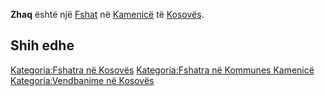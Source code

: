 {{Fshat në Kosovës
 | Emri                = Zhaq
| sqi_N_name = Zhaq
| sqi_N_FULL_NAME_RO = Zhaq
| sqi_N_FULL_NAME_ND_RO = Zhaq
| sqi_N_SORT_NAME_RG = ZHAQ
| sqi_N_FULL_NAME_RG = Zhaq
| sqi_N_FULL_NAME_ND_RG = Zhaq
| sqi_V_name = Zallq
| sqi_V_FULL_NAME_RO = Zallq Zallç Zallçi Zallqi
| sqi_V_FULL_NAME_ND_RO = Zallq Zallc Zallci Zallqi
| sqi_V_SORT_NAME_RG = ZALLQ ZALLC ZALLCI ZALLQI
| sqi_V_FULL_NAME_RG = Zallq Zallç Zallçi Zallqi
| sqi_V_FULL_NAME_ND_RG = Zallq Zallc Zallci Zallqi
| srp_N_name = Žač
| srp_N_FULL_NAME_RO = Žač
| srp_N_FULL_NAME_ND_RO = Zac
| srp_N_SORT_NAME_RG = ZAC
| srp_N_FULL_NAME_RG = Žač
| srp_N_FULL_NAME_ND_RG = Zac
| srp_NS_name = Жач
| srp_NS_FULL_NAME_RO = Жач
| srp_NS_FULL_NAME_ND_RO = Жач
| srp_NS_SORT_NAME_RG = ЖАЧ
| srp_NS_FULL_NAME_RG = Жач
| srp_NS_FULL_NAME_ND_RG = Жач

 | Emri (Rasa dhanore) = 
 | Figura              = 
 | Shteti              = Kosovo
 | Komuna              = Kamenicë
 | Kodi postar         = 
 | Sipërfaqja          = 

 | Popullsia           = 

 | Regj. i popullsisë  = 
 | Dend. e popullsisë  = 
 | Faqja zyrtare       = 
 <!--- Koordinatat ----> 
 | Gjerësia            = 42.706389
 | Gjatësia            = 20.501667
 | Lartësia            = 
}}
'''Zhaq''' është një [[Fshat]] në [[Kamenicë]] të [[Kosovës]].

<!-- == Gjeografia == -->
<!-- == Historia == -->
<!-- == Demografia == -->
== Shih edhe ==
{{Komuna Kamenicë}}
{{Kosovo-Administrata-Cung}}

[[Kategoria:Fshatra në Kosovës]]
[[Kategoria:Fshatra në Kommunes Kamenicë]]
[[Kategoria:Vendbanime në Kosovës]]